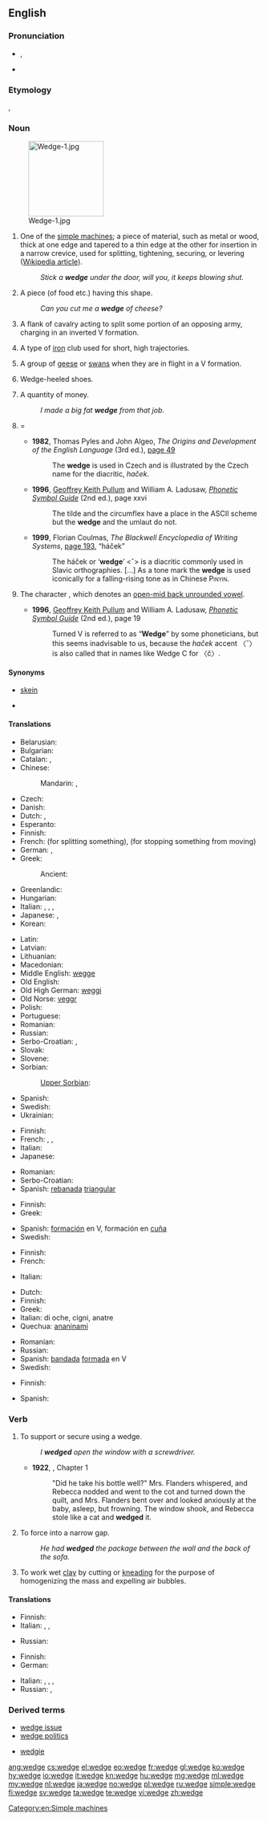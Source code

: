 ==English==

{{wikipedia|dab=wedge}}

===Pronunciation===
* {{a|UK}} {{IPA|/ˈwɛdʒ/}}, {{X-SAMPA|/"wEdZ/}}
* {{rhymes|ɛdʒ}}

===Etymology===
{{etyl|enm}} {{term|wegge||wedge|lang=enm}}, {{etyl|ang}} {{term|wecg||wedge|lang=ang}}

===Noun===
{{en-noun}}
[[Image:Wedge-1.jpg|150px|right]]

# One of the [[simple machine]]s; a piece of material, such as metal or wood, thick at one edge and tapered to a thin edge at the other for insertion in a narrow crevice, used for splitting, tightening, securing, or levering ([[w:Wedge (mechanical device)|Wikipedia article]]).
#: ''Stick a '''wedge''' under the door, will you, it keeps blowing shut.''
# A piece (of food etc.) having this shape.
#: ''Can you cut me a '''wedge''' of cheese?''
# {{archaic}} A flank of cavalry acting to split some portion of an opposing army, charging in an inverted V formation.
# {{golf}} A type of [[iron]] club used for short, high trajectories.
# A group of [[goose|geese]] or [[swan]]s when they are in flight in a V formation.
# {{in the plural}} Wedge-heeled shoes.
# {{context|colloquial|British}} A quantity of money.
#: ''I made a big fat '''wedge''' from that job.''
# {{typography|US}} = {{l|en|háček}}
#* '''1982''', Thomas Pyles and John Algeo, ''The Origins and Development of the English Language'' (3rd ed.), <span class="plainlinks">[http://books.google.co.uk/books?id=ERl5AAAAIAAJ&q=%22wedge%22&dq=%22wedge%22&hl=en&sa=X&ei=umg0T9PBG4Wi0QXG-fXWCQ&ved=0CFIQ6AEwBjgK page 49]</span>
#*: The '''wedge'''<!-- also emboldened in the source --> is used in Czech and is illustrated by the Czech name for the diacritic, ''haček''.
#* '''1996''', [[w:Geoffrey K. Pullum|Geoffrey Keith Pullum]] and William A. Ladusaw, ''<span class="plainlinks">[http://books.google.co.uk/books?id=PHb7ug_U_O0C&printsec=frontcover&dq=wedge&hl=en&sa=X&ei=gGgxT7KJM8i1-waEyo3vBQ&ved=0CDYQ6AEwAA#v=onepage&q=wedge&f=false Phonetic Symbol Guide]'' (2nd ed.), page xxvi
#*: The tilde and the circumflex have a place in the ASCII scheme but the '''wedge''' and the umlaut do not.
#* '''1999''', Florian Coulmas, ''The Blackwell Encyclopedia of Writing Systems'', <span class="plainlinks">[http://books.google.co.uk/books?id=y3KdxBqjg5cC&pg=PA193&dq=%22wedge%22&hl=en&sa=X&ei=c380T-nlHai80QWpyaSfAg&ved=0CFkQ6AEwBzgK#v=onepage&q=%22wedge%22&f=false page 193]</span>, “háček”
#*: The háček or ‘'''wedge'''’ <ˇ> is a diacritic commonly used in Slavic orthographies. […] As a tone mark the '''wedge''' is used iconically for a falling-rising tone as in Chinese <span style="font-variant:small-caps">Pinyin</span>.
# {{phonetics}} The {{l|en|IPA}} character {{IPAchar|<ʌ>}}, which denotes an [[w:Open-mid back unrounded vowel|open-mid back unrounded vowel]].
#* '''1996''', [[w:Geoffrey K. Pullum|Geoffrey Keith Pullum]] and William A. Ladusaw, ''<span class="plainlinks">[http://books.google.co.uk/books?id=PHb7ug_U_O0C&printsec=frontcover&dq=wedge&hl=en&sa=X&ei=gGgxT7KJM8i1-waEyo3vBQ&ved=0CDYQ6AEwAA#v=onepage&q=wedge&f=false Phonetic Symbol Guide]'' (2nd ed.), page 19
#*: Turned V is referred to as “'''Wedge'''” by some phoneticians, but this seems inadvisable to us, because the ''haček'' accent 〈ˇ〉 is also called that in names like Wedge C for 〈č〉.

====Synonyms====
* {{sense|group of geese}} [[skein]]
* {{sense|phonetics: IPA character ''{{IPAchar|<ʌ>}}''}} {{l|en|turned v}}

====Translations====
{{trans-top|simple machine}}
* Belarusian: {{t-|be|клін|m|tr=klin|sc=Cyrl}}
* Bulgarian: {{t+|bg|клин|m|tr=klin|sc=Cyrl}}
* Catalan: {{t-|ca|falca|f}}, {{t-|ca|tascó|f}}
* Chinese:
*: Mandarin: {{t|cmn|楔|tr=xiē|sc=Hani}}, {{t|cmn|楔子|tr=xiēzi|sc=Hani}}
* Czech: {{t+|cs|klín|m}}
* Danish: {{t-|da|kile}}
* Dutch: {{t+|nl|wig|m}}, {{t+|nl|spie|f}}
* Esperanto: {{t-|eo|kojno}}
* Finnish: {{t+|fi|kiila}}
* French: {{t+|fr|coin|m}} (for splitting something), {{t+|fr|cale|f}} (for stopping something from moving)
* German: {{t+|de|Keil|m}}, {{t+|de|Weck|m}}
* Greek: {{t+|el|σφήνα|n|tr=sfina}}
*: Ancient: {{tø|grc|σφήν|m|sc=polytonic}}
* Greenlandic: {{t-|kl|quppaqut}}
* Hungarian: {{t+|hu|ék}}
* Italian: {{t+|it|cuneo|m}}, {{t-|it|bietta}}, {{t+|it|zeppa}}, {{t+|it|fermo}}
* Japanese: {{t+|ja|楔|tr=[[くさび]], kusabi|sc=Jpan}}, {{t-|ja|ウェッジ|tr=wedji|sc=Jpan}}
* Korean: {{t+|ko|쐐기|tr=sswaegi|sc=Kore}}
{{trans-mid}}
* Latin: {{t-|la|cuneus|m}}
* Latvian: {{t-|lv|ķīlis|m}}
* Lithuanian: {{t-|lt|vagis}}
* Macedonian: {{t-|mk|клин|m|tr=klin|sc=Cyrl}}
* Middle English: [[wegge]]
* Old English: {{t-|ang|wecg}}
* Old High German: [[weggi]] {{m}}
* Old Norse: [[veggr]]
* Polish: {{t+|pl|klin|m}}
* Portuguese: {{t+|pt|cunha|f}}
* Romanian: {{t-|ro|pană|f}}
* Russian: {{t+|ru|клин|m|tr=klin}}
* Serbo-Croatian: {{t-|sh|klin|m|alt=klȉn}}, {{t-|sh|клин|m}}
* Slovak: {{t-|sk|klin|m}}
* Slovene: {{t-|sl|klin|m}}
* Sorbian:
*: [[Upper Sorbian]]: {{t-|hsb|klin}}
* Spanish: {{t+|es|cuña|f}}
* Swedish: {{t+|sv|kil|c}}
* Ukrainian: {{t-|uk|клин|m|tr=klyn|sc=Cyrl}}
{{trans-bottom}}

{{trans-top|piece of food etc.}}
* Finnish: {{t+|fi|kiila}}
* French: {{t+|fr|part|m}}, {{t+|fr|morceau|m}}, {{t+|fr|quartier|m}}
* Italian: {{t+|it|spicchio}}
* Japanese: {{t-|ja|一切れ|tr=hitokire}}
{{trans-mid}}
* Romanian: {{t-|ro|felie|f}}
* Serbo-Croatian: {{t-|sh|kriška|f|alt=krȉška}}
* Spanish: [[rebanada]] [[triangular#Spanish|triangular]]
{{trans-bottom}}

{{trans-top|flank of cavalry}}
* Finnish: {{t+|fi|kiila}}
* Greek: {{t+|el|σμήνος|n|tr=smínos}}
{{trans-mid}}
* Spanish: [[formación]] en V, formación en [[cuña]]
* Swedish: {{t+|sv|kil|c}}
{{trans-bottom}}

{{trans-top|golf club}}
* Finnish: {{t+|fi|wedge}}
* French: {{t+|fr|cale|f}}
{{trans-mid}}
* Italian: {{t-|it|ferro da alzo}}
{{trans-bottom}}

{{trans-top|group of geese or swans in flight}}
* Dutch: {{t-|nl|vendel|n}}
* Finnish: {{t+|fi|aura}}
* Greek: {{t+|el|σμήνος|n|tr=smínos}}
* Italian: {{t-|it|formazione a cuneo}} di oche, cigni, anatre
* Quechua: [[ananinami]]
{{trans-mid}}
* Romanian: {{t-|ro|cârd|n}}
* Russian: {{t+|ru|клин|m|tr=klin}}
* Spanish: [[bandada]] [[formada]] en V
* Swedish: {{t+|sv|plog|c}}
{{trans-bottom}}

{{trans-top|wedge-heeled shoe}}
* Finnish: {{t-|fi|kiilakorkokengät|p}}
{{trans-mid}}
* Spanish: {{t-|es|zapatos de cuña|p}}
{{trans-bottom}}

===Verb===
{{en-verb|wedges|wedging|wedged}}

# To support or secure using a wedge.
#: ''I '''wedged''' open the window with a screwdriver.''
#* '''1922''', {{w|Virginia Woolf}}, ''{{w|Jacob's Room}}'' Chapter 1
#*: "Did he take his bottle well?" Mrs. Flanders whispered, and Rebecca nodded and went to the cot and turned down the quilt, and Mrs. Flanders bent over and looked anxiously at the baby, asleep, but frowning. The window shook, and Rebecca stole like a cat and '''wedged''' it.
# To force into a narrow gap.
#: ''He had '''wedged''' the package between the wall and the back of the sofa.''
# To work wet [[clay]] by cutting or [[knead|kneading]] for the purpose of homogenizing the mass and expelling air bubbles.

====Translations====
{{trans-top|to support or secure using a wedge}}
* Finnish: {{t+|fi|kiilata}}
* Italian: {{t-|it|incuneare}},  {{t-|it|imbiettare}},  {{t+|it|rincalzare}}
{{trans-mid}}
* Russian: {{t-|ru|расклинивать}}
{{trans-bottom}}

{{trans-top|to force into a narrow gap}}
* Finnish: {{t+|fi|kiilata}}
* German: {{t-|de|einkeilen}}
{{trans-mid}}
* Italian: {{t-|it|incuneare}},  {{t+|it|conficcare}},  {{t+|it|incastrare}},  {{t-|it|infilare}}
* Russian: {{t+|ru|вклинивать}}, {{t+|ru|втискивать}}
{{trans-bottom}}

===Derived terms===
{{rel-top|Terms derived from the noun or verb ''wedge''}}
* [[wedge issue]]
* [[wedge politics]]
{{rel-mid}}
* [[wedgie]]
{{rel-bottom}}

[[Category:en:Simple machines]]

[[ang:wedge]]
[[cs:wedge]]
[[el:wedge]]
[[eo:wedge]]
[[fr:wedge]]
[[gl:wedge]]
[[ko:wedge]]
[[hy:wedge]]
[[io:wedge]]
[[it:wedge]]
[[kn:wedge]]
[[hu:wedge]]
[[mg:wedge]]
[[ml:wedge]]
[[my:wedge]]
[[nl:wedge]]
[[ja:wedge]]
[[no:wedge]]
[[pl:wedge]]
[[ru:wedge]]
[[simple:wedge]]
[[fi:wedge]]
[[sv:wedge]]
[[ta:wedge]]
[[te:wedge]]
[[vi:wedge]]
[[zh:wedge]]